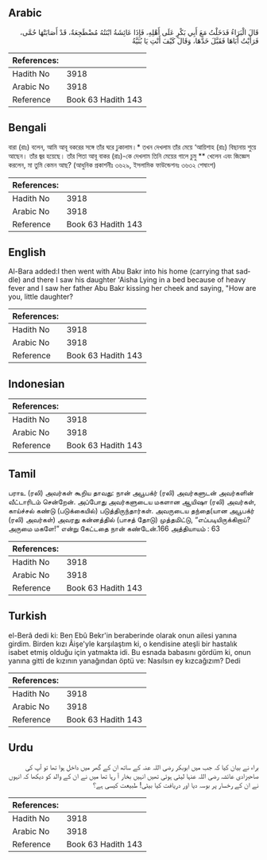 ## Arabic


<div dir="rtl" lang="ar" style={{fontSize:'larger',backgroundColor:'#f8f9fa',padding:20}}>
قَالَ الْبَرَاءُ فَدَخَلْتُ مَعَ أَبِي بَكْرٍ عَلَى أَهْلِهِ، فَإِذَا عَائِشَةُ ابْنَتُهُ مُضْطَجِعَةٌ، قَدْ أَصَابَتْهَا حُمَّى، فَرَأَيْتُ أَبَاهَا فَقَبَّلَ خَدَّهَا، وَقَالَ كَيْفَ أَنْتِ يَا بُنَيَّةُ
</div>
<div style={{backgroundColor:'#f8f9fa',padding:20, marginBottom: 10}}><table> <thead> <tr> <th>References:</th> <th></th> </tr> </thead> <tbody><tr><td>Hadith No</td><td>3918</td></tr><tr><td>Arabic No</td><td>3918</td></tr><tr><td>Reference</td><td>Book 63 Hadith 143</td></tr></tbody></table></div>

## Bengali


<div dir="ltr" lang="bn" style={{fontSize:'larger',backgroundColor:'#f8f9fa',padding:20}}>
বারা (রাঃ) বলেন, আমি আবূ বকরের সঙ্গে তাঁর ঘরে ঢুকালাম।* তখন দেখলাম তাঁর মেয়ে ‘আয়িশাহ (রাঃ) বিছানায় শুয়ে আছেন। তাঁর জ্বর হয়েছে। তাঁর পিতা আবূ বাকর (রাঃ)-কে দেখলাম তিনি মেয়ের গালে চুমু ** খেলেন এবং জিজ্ঞেস করলেন, মা তুমি কেমন আছ? (আধুনিক প্রকাশনীঃ ৩৬২৯, ইসলামিক ফাউন্ডেশনঃ ৩৬৩২ শেষাংশ)
</div>
<div style={{backgroundColor:'#f8f9fa',padding:20, marginBottom: 10}}><table> <thead> <tr> <th>References:</th> <th></th> </tr> </thead> <tbody><tr><td>Hadith No</td><td>3918</td></tr><tr><td>Arabic No</td><td>3918</td></tr><tr><td>Reference</td><td>Book 63 Hadith 143</td></tr></tbody></table></div>

## English


<div dir="ltr" lang="en" style={{fontSize:'larger',backgroundColor:'#f8f9fa',padding:20}}>
Al-Bara added:I then went with Abu Bakr into his home (carrying that saddle) and there I saw his daughter 'Aisha Lying in a bed because of heavy fever and I saw her father Abu Bakr kissing her cheek and saying, "How are you, little daughter?
</div>
<div style={{backgroundColor:'#f8f9fa',padding:20, marginBottom: 10}}><table> <thead> <tr> <th>References:</th> <th></th> </tr> </thead> <tbody><tr><td>Hadith No</td><td>3918</td></tr><tr><td>Arabic No</td><td>3918</td></tr><tr><td>Reference</td><td>Book 63 Hadith 143</td></tr></tbody></table></div>

## Indonesian


<div dir="ltr" lang="id" style={{fontSize:'larger',backgroundColor:'#f8f9fa',padding:20}}>

</div>
<div style={{backgroundColor:'#f8f9fa',padding:20, marginBottom: 10}}><table> <thead> <tr> <th>References:</th> <th></th> </tr> </thead> <tbody><tr><td>Hadith No</td><td>3918</td></tr><tr><td>Arabic No</td><td>3918</td></tr><tr><td>Reference</td><td>Book 63 Hadith 143</td></tr></tbody></table></div>

## Tamil


<div dir="ltr" lang="ta" style={{fontSize:'larger',backgroundColor:'#f8f9fa',padding:20}}>
பராஉ (ரலி) அவர்கள் கூறிய தாவது: நான் அபூபக்ர் (ரலி) அவர்களுடன் அவர்களின் வீட்டாரிடம் சென்றேன். அப்போது அவர்களுடைய மகளான ஆயிஷா (ரலி) அவர்கள், காய்ச்சல் கண்டு (படுக்கையில்) படுத்திருந்தார்கள். அவருடைய தந்தை(யான அபூபக்ர் (ரலி) அவர்கள்) அவரது கன்னத்தில் (பாசத் தோடு) முத்தமிட்டு, “எப்படியிருக்கிறாய்? அருமை மகளே!” என்று கேட்டதை நான் கண்டேன்.166 அத்தியாயம் : 63
</div>
<div style={{backgroundColor:'#f8f9fa',padding:20, marginBottom: 10}}><table> <thead> <tr> <th>References:</th> <th></th> </tr> </thead> <tbody><tr><td>Hadith No</td><td>3918</td></tr><tr><td>Arabic No</td><td>3918</td></tr><tr><td>Reference</td><td>Book 63 Hadith 143</td></tr></tbody></table></div>

## Turkish


<div dir="ltr" lang="tr" style={{fontSize:'larger',backgroundColor:'#f8f9fa',padding:20}}>
el-Berâ dedi ki: Ben Ebû Bekr'in beraberinde olarak onun ailesi yanına girdim. Birden kızı Âişe'yle karşılaştım ki, o kendisine ateşli bir hastalık isabet etmiş olduğu için yatmakta idi. Bu esnada babasını gördüm ki, onun yanına gitti de kızının yanağından öptü ve: Nasılsın ey kızcağızım? Dedi
</div>
<div style={{backgroundColor:'#f8f9fa',padding:20, marginBottom: 10}}><table> <thead> <tr> <th>References:</th> <th></th> </tr> </thead> <tbody><tr><td>Hadith No</td><td>3918</td></tr><tr><td>Arabic No</td><td>3918</td></tr><tr><td>Reference</td><td>Book 63 Hadith 143</td></tr></tbody></table></div>

## Urdu


<div dir="rtl" lang="ur" style={{fontSize:'larger',backgroundColor:'#f8f9fa',padding:20}}>
براء نے بیان کیا کہ جب میں ابوبکر رضی اللہ عنہ کے ساتھ ان کے گھر میں داخل ہوا تھا تو آپ کی صاحبزادی عائشہ رضی اللہ عنہا لیٹی ہوئی تھیں انہیں بخار آ رہا تھا میں نے ان کے والد کو دیکھا کہ انہوں نے ان کے رخسار پر بوسہ دیا اور دریافت کیا بیٹی! طبیعت کیسی ہے؟
</div>
<div style={{backgroundColor:'#f8f9fa',padding:20, marginBottom: 10}}><table> <thead> <tr> <th>References:</th> <th></th> </tr> </thead> <tbody><tr><td>Hadith No</td><td>3918</td></tr><tr><td>Arabic No</td><td>3918</td></tr><tr><td>Reference</td><td>Book 63 Hadith 143</td></tr></tbody></table></div>
